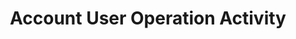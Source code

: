 ---
title: 'Account User Operation Activity'
description: 'Retrieve both incoming and outgoing user operations for a specific account address.'
openapi: 'GET /account/{address}/useroperations'
---